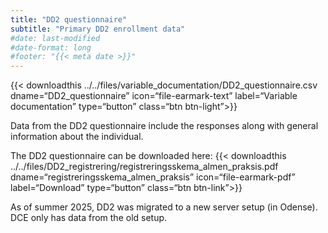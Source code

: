 ```yaml
---
title: "DD2 questionnaire"
subtitle: "Primary DD2 enrollment data"
#date: last-modified
#date-format: long
#footer: "{{< meta date >}}"
---
```


{{< downloadthis ../../files/variable_documentation/DD2_questionnaire.csv dname="DD2_questionnaire" icon="file-earmark-text" label="Variable documentation" type="button" class="btn btn-light">}}

Data from the DD2 questionnaire include the responses along with general information about the individual.

The DD2 questionnaire can be downloaded here: {{< downloadthis ../../files/DD2_registrering/registreringsskema_almen_praksis.pdf dname="registreringsskema_almen_praksis" icon="file-earmark-pdf" label="Download" type="button" class="btn btn-link">}}


As of summer 2025, DD2 was migrated to a new server setup (in Odense). DCE only has data from the old setup. 

